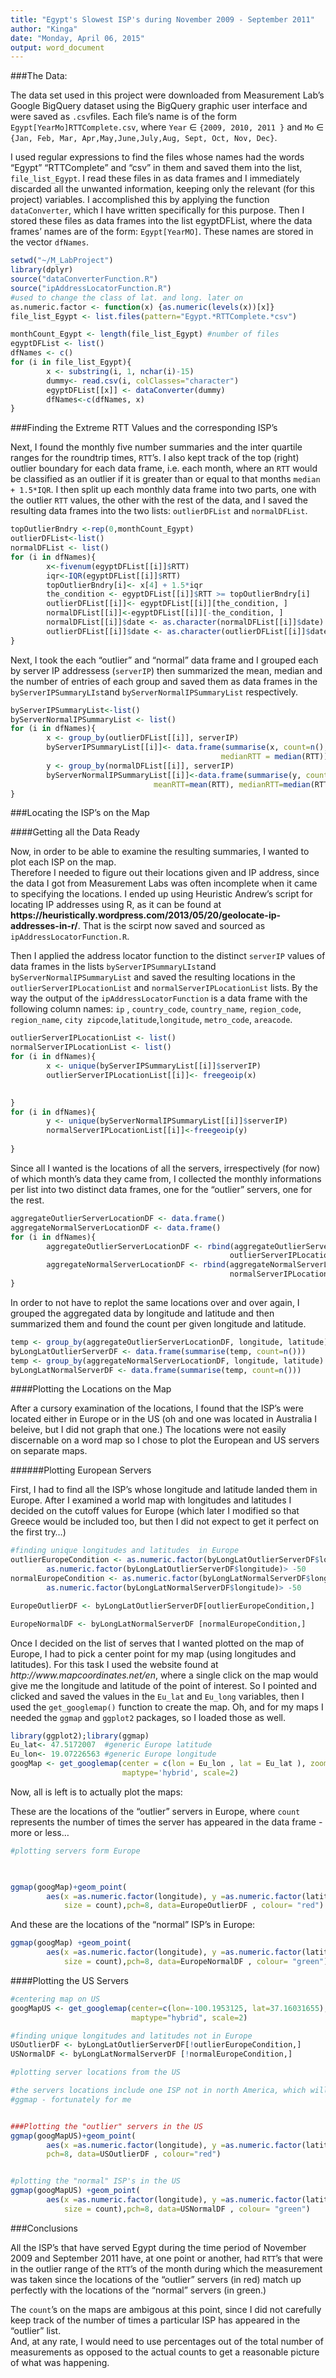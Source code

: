 ```yaml
---
title: "Egypt's Slowest ISP's during November 2009 - September 2011"
author: "Kinga"
date: "Monday, April 06, 2015"
output: word_document
---
```

###The Data:

The data set used in this project were downloaded from Measurement Lab's 
Google BigQuery dataset using the BigQuery graphic user interface and were saved 
as `.csv`files.   Each file's name is of the form `Egypt[YearMo]RTTComplete.csv`, 
where `Year` $\in$ `{2009, 2010, 2011 }` and `Mo` $\in$ `{Jan, Feb, Mar, Apr,May,June,July,Aug, Sept, Oct, Nov, Dec}`.

I used regular expressions to find the files whose names had the words "Egypt"
"RTTComplete" and "csv" in them and saved them into the list, `file_list_Egypt`.
I read these files in as data frames and I immediately discarded all the unwanted information, keeping 
only the relevant (for this project) variables.   I accomplished this by applying the 
function `dataConverter`, which I have written specifically for this purpose.   Then I stored these files as data frames into the list egyptDFList, where the data frames' names are of the form: 
`Egypt[YearMO]`.  These names are stored in the vector `dfNames`.  

 
```r
setwd("~/M_LabProject")
library(dplyr)
source("dataConverterFunction.R")
source("ipAddressLocatorFunction.R")
#used to change the class of lat. and long. later on
as.numeric.factor <- function(x) {as.numeric(levels(x))[x]} 
file_list_Egypt <- list.files(pattern="Egypt.*RTTComplete.*csv")

monthCount_Egypt <- length(file_list_Egypt) #number of files 
egyptDFList <- list()
dfNames <- c()
for (i in file_list_Egypt){
        x <- substring(i, 1, nchar(i)-15)
        dummy<- read.csv(i, colClasses="character")
        egyptDFList[[x]] <- dataConverter(dummy) 
        dfNames<-c(dfNames, x)
}

```


###Finding the Extreme RTT Values and the corresponding ISP's 

Next, I found the monthly five number summaries and the inter quartile ranges for the roundtrip times, `RTT`'s. I also kept track of the 
top (right) outlier boundary for each data frame, i.e. each month,  where an `RTT` would 
be classified as an outlier if it is greater than or equal to that months 
`median + 1.5*IQR`.  I then split up each monthly data frame into two parts, one with the outlier `RTT` values, the other with the rest of the data, and I saved the resulting data frames into the two lists:
`outlierDFList` and `normalDFList`. 


```r
topOutlierBndry <-rep(0,monthCount_Egypt)
outlierDFList<-list()
normalDFList <- list()
for (i in dfNames){
        x<-fivenum(egyptDFList[[i]]$RTT)
        iqr<-IQR(egyptDFList[[i]]$RTT)
        topOutlierBndry[i]<- x[4] + 1.5*iqr
        the_condition <- egyptDFList[[i]]$RTT >= topOutlierBndry[i]
        outlierDFList[[i]]<- egyptDFList[[i]][the_condition, ]
        normalDFList[[i]]<-egyptDFList[[i]][-the_condition, ]
        normalDFList[[i]]$date <- as.character(normalDFList[[i]]$date)
        outlierDFList[[i]]$date <- as.character(outlierDFList[[i]]$date)
}

```

Next, I took the each "outlier" and "normal" data frame and I grouped each by server IP addressess (`serverIP`) then  summarized the mean, median and the number of entries of each group  and saved them as data frames in the  `byServerIPSummaryLIst`and `byServerNormalIPSummaryList` respectively.   

```r
byServerIPSummaryList<-list()
byServerNormalIPSummaryList <- list()
for (i in dfNames){
        x <- group_by(outlierDFList[[i]], serverIP)
        byServerIPSummaryList[[i]]<- data.frame(summarise(x, count=n(), meanRTT = mean(RTT),
                                               medianRTT = median(RTT)))
        y <- group_by(normalDFList[[i]], serverIP)
        byServerNormalIPSummaryList[[i]]<-data.frame(summarise(y, count=n(),
                                meanRTT=mean(RTT), medianRTT=median(RTT)))
}
```

###Locating the ISP's on the Map

####Getting all the Data Ready

Now, in order to be able to examine the resulting summaries, I wanted to plot each ISP on the map.  
Therefore I needed to figure out their locations given and IP address, since the data I got from Measurement Labs was often incomplete when it came to specifying the locations.
I ended up using Heuristic Andrew's script for locating IP addresses using R, as it
can be found at **https://heuristically.wordpress.com/2013/05/20/geolocate-ip-addresses-in-r/**. 
That is the scirpt now saved and sourced as  `ipAddressLocatorFunction.R`.

Then I applied the address locator function to the distinct `serverIP` values of data frames in the lists `byServerIPSummaryLIst`and `byServerNormalIPSummaryList` and saved the resulting 
locations in the `outlierServerIPLocationList` and `normalServerIPLocationList` lists.
By the way the output of the `ipAddressLocatorFunction` is a data frame with the following column names:
`ip` , `country_code`,  `country_name`, `region_code`, `region_name`, `city zipcode`,`latitude`,`longitude`, `metro_code`, `areacode`.


```r
outlierServerIPLocationList <- list()
normalServerIPLocationList <- list()
for (i in dfNames){
        x <- unique(byServerIPSummaryList[[i]]$serverIP)
        outlierServerIPLocationList[[i]]<- freegeoip(x)

        
}
for (i in dfNames){
        y <- unique(byServerNormalIPSummaryList[[i]]$serverIP)
        normalServerIPLocationList[[i]]<-freegeoip(y)
        
}

```

Since all I wanted is the locations of all the servers, irrespectively (for now) of which month's data they came from, I collected the monthly informations per list into two distinct data frames, one for the "outlier" servers, one for the rest. 

```r
aggregateOutlierServerLocationDF <- data.frame()
aggregateNormalServerLocationDF <- data.frame()
for (i in dfNames){
        aggregateOutlierServerLocationDF <- rbind(aggregateOutlierServerLocationDF,
                                                 outlierServerIPLocationList[[i]] )
        aggregateNormalServerLocationDF <- rbind(aggregateNormalServerLocationDF, 
                                                 normalServerIPLocationList[[i]])
}


```
In order to not have to replot the same locations over and over again, I grouped the aggregated data by longitude and latitude and then summarized them and found the count per given longitude and latitude.

```r
temp <- group_by(aggregateOutlierServerLocationDF, longitude, latitude)
byLongLatOutlierServerDF <- data.frame(summarise(temp, count=n()))
temp <- group_by(aggregateNormalServerLocationDF, longitude, latitude)
byLongLatNormalServerDF <- data.frame(summarise(temp, count=n()))

```

####Plotting the Locations on the Map


After a cursory examination of the locations, I found that the ISP's were located either in Europe or in the US (oh and one was located in Australia I beleive, but I did not graph that one.) The locations were not easily discernable on a word map so I chose to plot the European and US servers on separate maps.


######Plotting European Servers


First, I had to find all the ISP's whose longitude and latitude landed them in Europe.
After I examined a world map with longitudes and latitudes I decided on the cutoff
values for Europe (which later I modified so that Greece would be included too, but then 
I did not expect to get it perfect on the first try...)

```r
#finding unique longitudes and latitudes  in Europe
outlierEuropeCondition <- as.numeric.factor(byLongLatOutlierServerDF$longitude) <= 30 &
        as.numeric.factor(byLongLatOutlierServerDF$longitude)> -50
normalEuropeCondition <- as.numeric.factor(byLongLatNormalServerDF$longitude) <= 30 &
        as.numeric.factor(byLongLatNormalServerDF$longitude)> -50

EuropeOutlierDF <- byLongLatOutlierServerDF[outlierEuropeCondition,]

EuropeNormalDF <- byLongLatNormalServerDF [normalEuropeCondition,]

```

Once I decided on the list of serves that I wanted plotted on the map of Europe, 
I had to pick a center point for my map (using longitudes and latitudes).  For this task 
I used the website found at *http://www.mapcoordinates.net/en*, where a single click on the map would give me the longitude and latitude of the point of interest.  So I pointed and clicked and saved the values in the `Eu_lat` and `Eu_long` variables, then I used the `get_googlemap()` function to create the map.  Oh, and for my maps I needed the `ggmap` and `ggplot2` packages, so I loaded those as well.

```r
library(ggplot2);library(ggmap)
Eu_lat<- 47.5172007  #generic Europe latitude
Eu_lon<- 19.07226563 #generic Europe longitude
googMap <- get_googlemap(center = c(lon = Eu_lon , lat = Eu_lat ), zoom =4, 
                         maptype='hybrid', scale=2)

```

Now, all is left is to actually plot the maps:

These are the locations of the "outlier" servers in Europe, where `count` represents the number of 
times the server has appeared in the data frame - more or less...
```r
#plotting servers form Europe
 


ggmap(googMap)+geom_point(
        aes(x =as.numeric.factor(longitude), y =as.numeric.factor(latitude),
            size = count),pch=8, data=EuropeOutlierDF , colour= "red")


```


And these are the locations of the "normal" ISP's in Europe:

```r
ggmap(googMap) +geom_point(
        aes(x =as.numeric.factor(longitude), y =as.numeric.factor(latitude),
            size = count),pch=8, data=EuropeNormalDF , colour= "green")

```


####Plotting the US Servers

```r

#centering map on US
googMapUS <- get_googlemap(center=c(lon=-100.1953125, lat=37.16031655), zoom=4,
                           maptype="hybrid", scale=2)

#finding unique longitudes and latitudes not in Europe
USOutlierDF <- byLongLatOutlierServerDF[!outlierEuropeCondition,]  
USNormalDF <- byLongLatNormalServerDF [!normalEuropeCondition,]

#plotting server locations from the US

#the servers locations include one ISP not in north America, which will be ignored by
#ggmap - fortunately for me


###Plotting the "outlier" servers in the US
ggmap(googMapUS)+geom_point(
        aes(x =as.numeric.factor(longitude), y =as.numeric.factor(latitude), size=count), 
        pch=8, data=USOutlierDF , colour="red")


#plotting the "normal" ISP's in the US
ggmap(googMapUS) +geom_point(
        aes(x =as.numeric.factor(longitude), y =as.numeric.factor(latitude),
            size = count),pch=8, data=USNormalDF , colour= "green")


```


###Conclusions

All the ISP's that have served Egypt during the time period of November 2009 and September 2011 have, at one point or another, had `RTT`'s that were in the outlier range of the `RTT`'s of the month during which the measurement was taken since the locations of the "outlier" servers (in red) match up perfectly with the locations of the "normal" servers (in green.) 

The `count`'s on the maps are ambigous at this point, since I did not carefully keep track of the number of times a particular ISP has appeared in the "outlier" list.  
And, at any rate, I would need to use percentages out of the total number of measurements as opposed to the actual counts to get a reasonable picture of what was happening.  
